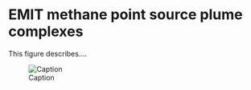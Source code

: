 # EMIT methane point source plume complexes

This figure describes....

![Caption](./media/emit-ch4plume-v1_Data_Flow.png)